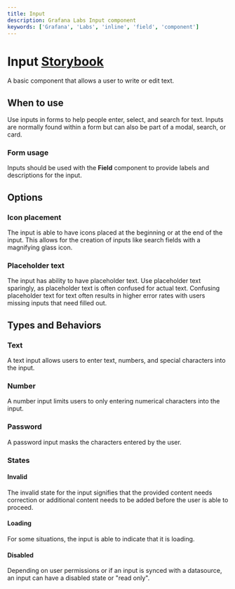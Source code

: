 ```yaml
---
title: Input
description: Grafana Labs Input component
keywords: ['Grafana', 'Labs', 'inline', 'field', 'component']
---
```



# Input <Badge text='ready' color='green'></Badge> <a href='https://developers.grafana.com/ui/latest/index.html?path=/story/forms-input--simple' target='_blank' className='header-links'>Storybook <Icon name="external-link-alt"/> </a>

A basic component that allows a user to write or edit text.

## When to use
Use inputs in forms to help people enter, select, and search for text. Inputs are normally found within a form but can also be part of a modal, search, or card.

### Form usage
Inputs should be used with the **Field** component to provide labels and descriptions for the input. 

## Options
### Icon placement
The input is able to have icons placed at the beginning or at the end of the input. This allows for the creation of inputs like search fields with a magnifying glass icon.

### Placeholder text
The input has ability to have placeholder text. Use placeholder text sparingly, as placeholder text is often confused for actual text. Confusing placeholder text for text often results in higher error rates with users missing inputs that need filled out.


## Types and Behaviors
### Text
A text input allows users to enter text, numbers, and special characters into the input.

### Number
A number input limits users to only entering numerical characters into the input.

### Password
A password input masks the characters entered by the user.

### States
#### Invalid
The invalid state for the input signifies that the provided content needs correction or additional content needs to be added before the user is able to proceed.

#### Loading
For some situations, the input is able to indicate that it is loading.

#### Disabled
Depending on user permissions or if an input is synced with a datasource, an input can have a disabled state or "read only".
